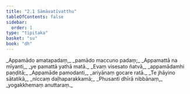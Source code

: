 ```yaml
---
title: "2.1 Sāmāvatīvatthu"
tableOfContents: false
sidebar:
  order: 1
type: "tipitaka"
basket: "su"
book: "dh"
---
```



<DynamicBreadcrumb />

<Division number="21" book="dh" bookNo="18" page="16">

<Paragraph number="23" type="verses" book="dh">
_Appamādo amatapadaṃ,_  
_pamādo maccuno padaṃ;_  
_Appamattā na mīyanti,_  
_ye pamattā yathā matā._  

</Paragraph>

</Division>
<Division number="22" book="dh" bookNo="18" page="16">

<Paragraph number="24" type="verses" book="dh">
_Evaṃ visesato ñatvā,_  
_appamādamhi paṇḍitā;_  
_Appamāde pamodanti,_  
_ariyānaṃ gocare ratā._  

</Paragraph>

</Division>
<Division number="23" book="dh" bookNo="18" page="16">

<Paragraph number="25" type="verses" book="dh">
_Te jhāyino sātatikā,_  
_niccaṃ daḷhaparakkamā;_  
_Phusanti dhīrā nibbānaṃ,_  
_yogakkhemaṃ anuttaraṃ._
</Paragraph>
</Division>